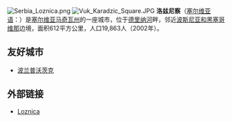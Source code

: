 [[File:Serbia_Loznica.png|right]]
[[File:Vuk_Karadzic_Square.JPG|thumb]]
'''洛兹尼察'''（[[塞尔维亚语|塞尔维亚语]]：'''{{lang|sr|Лозница}}'''）是[[塞尔维亚|塞尔维亚]][[马奇瓦州|马奇瓦州]]的一座城市，位于[[德里纳河|德里纳河]]畔，邻近[[波斯尼亚和黑塞哥维那|波斯尼亚和黑塞哥维那]]边境，面积612平方公里，人口19,863人（2002年）。

==友好城市==
*{{flagicon|Poland}}[[波兰|波兰]][[普沃茨克|普沃茨克]]

==外部链接==
{{commonscat}}
*[http://www.fallingrain.com/world/YI/2/Loznica6.html Loznica] {{Wayback|url=http://www.fallingrain.com/world/YI/2/Loznica6.html |date=20090116021619 }}

{{coord|display=title}}
{{Serbia-geo-stub}}
{{塞爾維亞城市}}